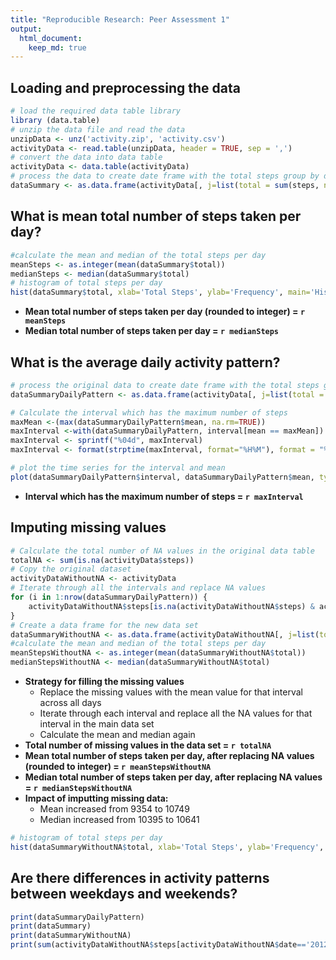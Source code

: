 ```yaml
---
title: "Reproducible Research: Peer Assessment 1"
output: 
  html_document:
    keep_md: true
---
```



## Loading and preprocessing the data
```r
# load the required data table library
library (data.table)
# unzip the data file and read the data
unzipData <- unz('activity.zip', 'activity.csv')
activityData <- read.table(unzipData, header = TRUE, sep = ',')
# convert the data into data table
activityData <- data.table(activityData)
# process the data to create date frame with the total steps group by date
dataSummary <- as.data.frame(activityData[, j=list(total = sum(steps, na.rm = TRUE)),by = date])

```


## What is mean total number of steps taken per day?
```r
#calculate the mean and median of the total steps per day
meanSteps <- as.integer(mean(dataSummary$total))
medianSteps <- median(dataSummary$total)
# histogram of total steps per day
hist(dataSummary$total, xlab='Total Steps', ylab='Frequency', main='Histogram of total steps per day')
```

- **Mean total number of steps taken per day (rounded to integer) = `r meanSteps`**
- **Median total number of steps taken per day = `r medianSteps`**

## What is the average daily activity pattern?
```r
# process the original data to create date frame with the total steps group by interval and the mean
dataSummaryDailyPattern <- as.data.frame(activityData[, j=list(total = sum(steps, na.rm = TRUE), mean = as.integer(mean(steps, na.rm = TRUE))),by = interval])

# Calculate the interval which has the maximum number of steps
maxMean <-(max(dataSummaryDailyPattern$mean, na.rm=TRUE))
maxInterval <-with(dataSummaryDailyPattern, interval[mean == maxMean])
maxInterval <- sprintf("%04d", maxInterval)
maxInterval <- format(strptime(maxInterval, format="%H%M"), format = "%H:%M")

# plot the time series for the interval and mean
plot(dataSummaryDailyPattern$interval, dataSummaryDailyPattern$mean, type='l', xlab = 'Interval', ylab = 'Average steps', main = 'Daily Activity Pattern')
```

- **Interval which has the maximum number of steps = `r maxInterval`**

## Imputing missing values
```r
# Calculate the total number of NA values in the original data table
totalNA <- sum(is.na(activityData$steps))
# Copy the original dataset
activityDataWithoutNA <- activityData
# Iterate through all the intervals and replace NA values
for (i in 1:nrow(dataSummaryDailyPattern)) {
    activityDataWithoutNA$steps[is.na(activityDataWithoutNA$steps) & activityDataWithoutNA$interval==dataSummaryDailyPattern[i,]$interval] <- dataSummaryDailyPattern[i,]$mean
}
# Create a data frame for the new data set
dataSummaryWithoutNA <- as.data.frame(activityDataWithoutNA[, j=list(total = sum(steps, na.rm = TRUE)),by = date])
#calculate the mean and median of the total steps per day
meanStepsWithoutNA <- as.integer(mean(dataSummaryWithoutNA$total))
medianStepsWithoutNA <- median(dataSummaryWithoutNA$total)
```

- **Strategy for filling the missing values**
    - Replace the missing values with the mean value for that interval across all days
    - Iterate through each interval and replace all the NA values for that interval in the main data set
    - Calculate the mean and median again
- **Total number of missing values in the data set = `r totalNA`**
- **Mean total number of steps taken per day, after replacing NA values (rounded to integer) = `r meanStepsWithoutNA`**
- **Median total number of steps taken per day, after replacing NA values = `r medianStepsWithoutNA`**
- **Impact of imputting missing data:**
    - Mean increased from 9354 to 10749
    - Median increased from 10395 to 10641

```r
# histogram of total steps per day
hist(dataSummaryWithoutNA$total, xlab='Total Steps', ylab='Frequency', main='Histogram of total steps per day without NA values')
```

## Are there differences in activity patterns between weekdays and weekends?
```r
print(dataSummaryDailyPattern)
print(dataSummary)
print(dataSummaryWithoutNA)
print(sum(activityDataWithoutNA$steps[activityDataWithoutNA$date=='2012-10-02']))
```
